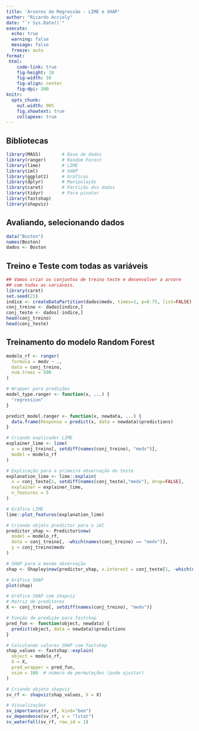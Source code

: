 ```yaml
---
title: 'Arvores de Regressão - LIME e SHAP'
author: "Ricardo Accioly"
date: "`r Sys.Date()`"
execute: 
  echo: true
  warning: false
  message: false
  freeze: auto
format:
 html:
    code-link: true
    fig-height: 10
    fig-width: 10
    fig-align: center
    fig-dpi: 300
knitr: 
  opts_chunk: 
    out.width: 90%
    fig.showtext: true
    collapese: true
---
```


## Bibliotecas

```r
library(MASS)        # Base de dados
library(ranger)      # Random Forest
library(lime)        # LIME
library(iml)         # SHAP
library(ggplot2)     # Gráficos
library(dplyr)       # Manipulação
library(caret)       # Partição dos dados
library(tidyr)       # Para pivotar
library(fastshap)
library(shapviz)
```

## Avaliando, selecionando dados

```r
data("Boston")
names(Boston)
dados <- Boston 
```

## Treino e Teste com todas as variáveis

```r
## Vamos criar os conjuntos de treino teste e desenvolver a arvore 
## com todas as variáveis.
library(caret)
set.seed(21)
indice <- createDataPartition(dados$medv, times=1, p=0.75, list=FALSE)
conj_treino <- dados[indice,]
conj_teste <- dados[-indice,]
head(conj_treino)
head(conj_teste)
```

## Treinamento do modelo Random Forest

```r
modelo_rf <- ranger(
  formula = medv ~ .,
  data = conj_treino,
  num.trees = 500
)
```

```r
# Wrapper para predições
model_type.ranger <- function(x, ...) {
  "regression"
}

predict_model.ranger <- function(x, newdata, ...) {
  data.frame(Response = predict(x, data = newdata)$predictions)
}

# Criando explicador LIME
explainer_lime <- lime(
  x = conj_treino[, setdiff(names(conj_treino), "medv")],
  model = modelo_rf
)

# Explicação para a primeira observação do teste
explanation_lime <- lime::explain(
  x = conj_teste[1, setdiff(names(conj_teste),"medv"), drop=FALSE],
  explainer = explainer_lime,
  n_features = 5
)

# Gráfico LIME
lime::plot_features(explanation_lime)

```

```r
# Criando objeto predictor para o iml
predictor_shap <- Predictor$new(
  model = modelo_rf,
  data = conj_treino[, -which(names(conj_treino) == "medv")],
  y = conj_treino$medv
)

# SHAP para a mesma observação
shap <- Shapley$new(predictor_shap, x.interest = conj_teste[1, -which(names(conj_teste) == "medv")])

# Gráfico SHAP
plot(shap)

```


```r
# Gráfico SHAP com shapviz
# Matriz de preditores
X <- conj_treino[, setdiff(names(conj_treino), "medv")]

# Função de predição para fastshap
pred_fun <- function(object, newdata) {
  predict(object, data = newdata)$predictions
}

# Calculando valores SHAP com fastshap
shap_values <- fastshap::explain(
  object = modelo_rf,
  X = X,
  pred_wrapper = pred_fun,
  nsim = 100  # número de permutações (pode ajustar)
)

# Criando objeto shapviz
sv_rf <- shapviz(shap_values, X = X)

# Visualizações
sv_importance(sv_rf, kind="bee")
sv_dependence(sv_rf, v = "lstat")
sv_waterfall(sv_rf, row_id = 1)
```

